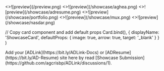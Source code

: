 
<Cards>
  <ShowcaseCard title="ADLink" href="https://adlink.vercel.app">
    <>![preview](/preview.png)</>
  </ShowcaseCard>
  
  <ShowcaseCard title="Aghea" href="https://bio.aghea.site">
    <>![preview](/showcase/aghea.png)</>
  </ShowcaseCard>
  
  <ShowcaseCard title="ADResume" href="https://adresume.aghea.site">
    <>![preview](/showcase/adresume.png)</>
  </ShowcaseCard>
  
  <ShowcaseCard title="ADPortfolio" href="https://aghea.biz.id">
    <>![preview](/showcase/portfolio.png)</>
  </ShowcaseCard>
  
  <ShowcaseCard title="Muxenrico" href="https://muxenrico.vercel.app">
    <>![preview](/showcase/mux.png)</>
  </ShowcaseCard>
  
  <ShowcaseCard title="Nasi Darurat" href="https://nasidarurat.vercel.app">
    <>![preview](/showcase/nasdar.png)</>
  </ShowcaseCard>
</Cards>

  // Copy card component and add default props
  Card.bind(),
  {
    displayName: 'ShowcaseCard',
    defaultProps: {
      image: true,
      arrow: true,
      target: '_blank'
    }
  }
)

<style global jsx>{`
  img {
    aspect-ratio: 12/6.3;
    object-fit: cover;
  }
`}</style>

<Callout>
Add your [ADLink](https://bit.ly/ADLink-Docs) or [ADResume](https://bit.ly/AD-Resume) site here by read [Showcase Submission](https://github.com/agcrisbp/ADLink/discussions/1).
</Callout>